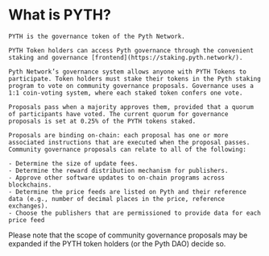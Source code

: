 #   What is PYTH?
    
    PYTH is the governance token of the Pyth Network.
    
    PYTH Token holders can access Pyth governance through the convenient staking and governance [frontend](https://staking.pyth.network/).
    
    Pyth Network’s governance system allows anyone with PYTH Tokens to participate. Token holders must stake their tokens in the Pyth staking program to vote on community governance proposals. Governance uses a 1:1 coin-voting system, where each staked token confers one vote.
    
    Proposals pass when a majority approves them, provided that a quorum of participants have voted. The current quorum for governance proposals is set at 0.25% of the PYTH tokens staked. 
    
    Proposals are binding on-chain: each proposal has one or more associated instructions that are executed when the proposal passes. Community governance proposals can relate to all of the following:
    
    - Determine the size of update fees.
    - Determine the reward distribution mechanism for publishers.
    - Approve other software updates to on-chain programs across blockchains.
    - Determine the price feeds are listed on Pyth and their reference data (e.g., number of decimal places in the price, reference exchanges).
    - Choose the publishers that are permissioned to provide data for each price feed

Please note that the scope of community governance proposals may be expanded if the PYTH token holders (or the Pyth DAO) decide so.


